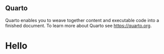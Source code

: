 

## Quarto

Quarto enables you to weave together content and executable code into a finished document. To learn more about Quarto see <https://quarto.org>.

# Hello
